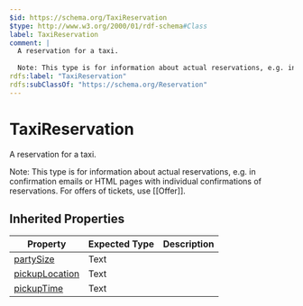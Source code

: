 ```yaml
---
$id: https://schema.org/TaxiReservation
$type: http://www.w3.org/2000/01/rdf-schema#Class
label: TaxiReservation
comment: |
  A reservation for a taxi.
  
  Note: This type is for information about actual reservations, e.g. in confirmation emails or HTML pages with individual confirmations of reservations. For offers of tickets, use [[Offer]].
rdfs:label: "TaxiReservation"
rdfs:subClassOf: "https://schema.org/Reservation"
---
```


# TaxiReservation

A reservation for a taxi.

Note: This type is for information about actual reservations, e.g. in confirmation emails or HTML pages with individual confirmations of reservations. For offers of tickets, use [[Offer]].

## Inherited Properties

| Property | Expected Type | Description |
| --- | --- | --- |
| [partySize](https://schema.org/partySize) | Text |  |
| [pickupLocation](https://schema.org/pickupLocation) | Text |  |
| [pickupTime](https://schema.org/pickupTime) | Text |  |
